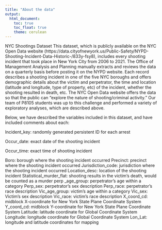 ```yaml
---
title: "About the data"
output: 
  html_document:
    toc: true
    toc_float: true
    theme: cerulean
---
```


NYC Shootings Dataset
This dataset, which is publicly available on the NYC Open Data website (https://data.cityofnewyork.us/Public-Safety/NYPD-Shooting-Incident-Data-Historic-/833y-fsy8), includes every shooting incident that took place in New York City from 2006 to 2021. The Office of Management Analysis and Planning manually extracts and reviews the data on a quarterly basis before posting it on the NYPD website. Each record describes a shooting incident in one of the five NYC boroughs and offers demographic details about the victim and perpetrator, the time and location (latitude and longitude, type of property, etc) of the incident, whether the shooting resulted in death, etc. The NYC Open Data website offers the data so that the public can “explore the nature of shooting/criminal activity.” Our team of P8105 students was up to this challenge and performed a variety of exploratory analyses, which are described above. 
 
Below, we have described the variables included in this dataset, and have included comments about each:

Incident_key: randomly generated persistent ID for each arrest

Occur_date: exact date of the shooting incident

Occur_time: exact time of shooting incident

Boro: borough where the shooting incident occurred
Precinct: precinct where the shooting incident occurred
Jurisdiction_code: jurisdiction where the shooting incident occurred
Location_desc: location of the shooting incident
Statistical_murder_flat: shooting results in the victim’s death, would be counted as a murder
perp _age_group: perpetrator's age within a category
Perp_sex: perpetrator’s sex description
Perp_race: perpetrator’s race description
Vic_age_group: victim’s age within a category
Vic_sex: Victim’s sex description
Vic_race: victim’s race description
X_coord_cd: midblock X-coordinate for New York State Plane Coordinate System
Y_coord_cd: midblock Y-coordinate for New York State Plane Coordinate System
Latitude: latitude coordinate for Global Coordinate System
Longitude: longitude coordinate for Global Coordinate System
Lon_Lat: longitude and latitude coordinates for mapping
